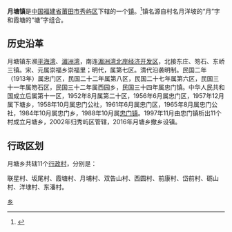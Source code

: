{{中国乡级行政区
| 行政区全称 = 月塘镇
| 景观照片文件名 =
| 景观照片描述 =
| 汉语拼音 =
| 通用拼音 =
| 注音符號 =
| 其它标音类型1 =
| 其它标音1 =
| 其它标音类型2 =
| 其它标音2 =
| 其它语言类型1 =
| 其它语言地名1 =
| 其它语言类型2 =
| 其它语言地名2 =
| 上级行政区 = [[福建省|福建省]][[莆田市|莆田市]][[秀屿区|秀屿区]]
| 行政区类别 = [[镇|镇]]
| 行政区划代码 =
| 地理坐标 =
| 总面积 =
| 户籍人口 =
| 户籍人口年份 =
| 常住人口 =
| 常住人口年份 =
| 人口密度 =
| 行政区划 =
| 官方网站 =
| 政府驻地 =
| 邮政编码 =
| 毗邻行政区 =
| 位置图文件名 =
| 位置图描述 =
}}
'''月塘镇'''是[[中华人民共和国|中国]][[福建省|福建省]][[莆田市|莆田市]][[秀屿区|秀屿区]]下辖的一个[[镇|镇]]。<ref>{{Cite web |url=http://www.fujian.gov.cn/inc/doc.htm?docid=1138694 |title=福建省人民政府关于莆田市秀屿区月塘乡撤乡设镇的批复 |access-date=2018-02-09 |archive-url=https://web.archive.org/web/20180209182152/http://www.fujian.gov.cn/inc/doc.htm?docid=1138694 |archive-date=2018-02-09 |dead-url=yes }}</ref>镇名源自村名月洋坡的“月”字和霞塘的“塘”字组合。
==历史沿革==
月塘镇东濒[[平海湾|平海湾]]、[[湄洲湾|湄洲湾]]，南连[[湄洲湾北岸经济开发区|湄洲湾北岸经济开发区]]，北接东庄、笏石、东峤三镇。宋、元属崇福乡崇福里；明代，属第七区。清代沿袭明制。民国二年（1913年）属忠门区，民国二十二年属第八区，民国二十七年属第六区，民国三十一年属笏石区，民国三十二年属西园乡，民国三十四年属忠门镇。中华人民共和国成立后属第十一区，1952年8月属第二十区，1956年6月属忠门区，1957年12月属下塘乡，1958年10月属忠门公社，1961年6月属忠门区，1965年8月属忠门公社，1984年10月属忠门乡，1988年10月属[[忠门镇|忠门镇]]。1997年11月由忠门镇析出11个村成立月塘乡，2002年归秀屿区管辖，2016年月塘乡撤乡设镇。

== 行政区划 ==

月塘乡共辖11个[[行政村|行政村]]，分别是：

联星村、坂尾村、霞塘村、月埔村、双告山村、西圆村、前康村、岱前村、砺山村、洋埭村、东潘村。

{{秀屿区行政区划}}
{{福建小作品}}
[[Category:秀屿区乡镇|乡]]
